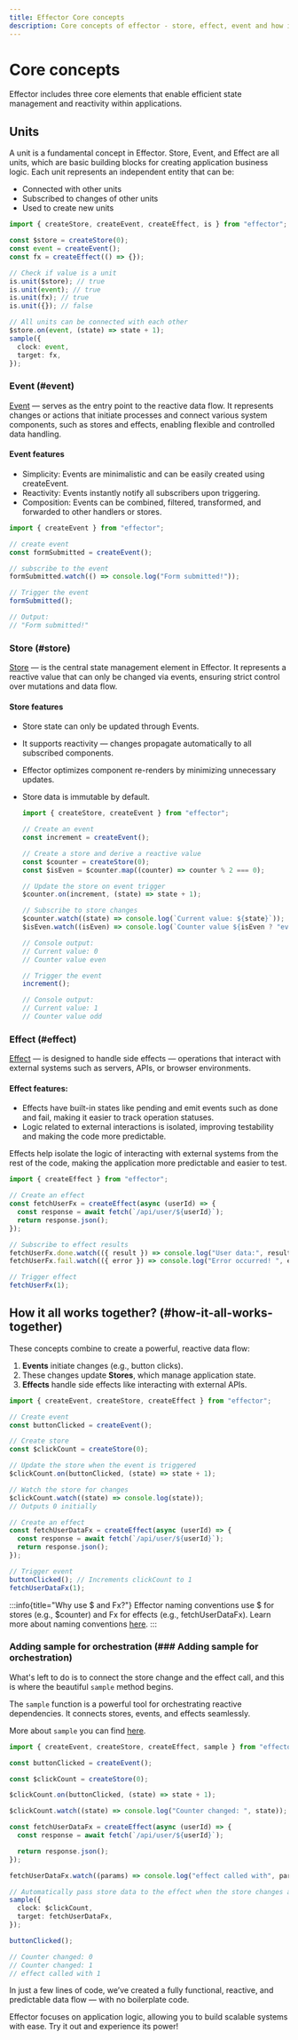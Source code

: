 ```yaml
---
title: Effector Core concepts
description: Core concepts of effector - store, effect, event and how it works together
---
```


# Core concepts

Effector includes three core elements that enable efficient state management and reactivity within applications.

## Units

A unit is a fundamental concept in Effector. Store, Event, and Effect are all units, which are basic building blocks for creating application business logic. Each unit represents an independent entity that can be:

- Connected with other units
- Subscribed to changes of other units
- Used to create new units

```ts
import { createStore, createEvent, createEffect, is } from "effector";

const $store = createStore(0);
const event = createEvent();
const fx = createEffect(() => {});

// Check if value is a unit
is.unit($store); // true
is.unit(event); // true
is.unit(fx); // true
is.unit({}); // false

// All units can be connected with each other
$store.on(event, (state) => state + 1);
sample({
  clock: event,
  target: fx,
});
```

### Event (#event)

[Event](/en/api/effector/Event) — serves as the entry point to the reactive data flow. It represents changes or actions that initiate processes and connect various system components, such as stores and effects, enabling flexible and controlled data handling.

#### Event features

- Simplicity: Events are minimalistic and can be easily created using createEvent.
- Reactivity: Events instantly notify all subscribers upon triggering.
- Composition: Events can be combined, filtered, transformed, and forwarded to other handlers or stores.

```js
import { createEvent } from "effector";

// create event
const formSubmitted = createEvent();

// subscribe to the event
formSubmitted.watch(() => console.log("Form submitted!"));

// Trigger the event
formSubmitted();

// Output:
// "Form submitted!"
```

### Store (#store)

[Store](/en/api/effector/Store) — is the central state management element in Effector. It represents a reactive value that can only be changed via events, ensuring strict control over mutations and data flow.

#### Store features

- Store state can only be updated through Events.
- It supports reactivity — changes propagate automatically to all subscribed components.
- Effector optimizes component re-renders by minimizing unnecessary updates.
- Store data is immutable by default.

  ```js
  import { createStore, createEvent } from "effector";

  // Create an event
  const increment = createEvent();

  // Create a store and derive a reactive value
  const $counter = createStore(0);
  const $isEven = $counter.map((counter) => counter % 2 === 0);

  // Update the store on event trigger
  $counter.on(increment, (state) => state + 1);

  // Subscribe to store changes
  $counter.watch((state) => console.log(`Current value: ${state}`));
  $isEven.watch((isEven) => console.log(`Counter value ${isEven ? "even" : "odd"}`));

  // Console output:
  // Current value: 0
  // Counter value even

  // Trigger the event
  increment();

  // Console output:
  // Current value: 1
  // Counter value odd
  ```

### Effect (#effect)

[Effect](/en/api/effector/Effect) — is designed to handle side effects — operations that interact with external systems such as servers, APIs, or browser environments.

#### Effect features:

- Effects have built-in states like pending and emit events such as done and fail, making it easier to track operation statuses.
- Logic related to external interactions is isolated, improving testability and making the code more predictable.

Effects help isolate the logic of interacting with external systems from the rest of the code, making the application more predictable and easier to test.

```js
import { createEffect } from "effector";

// Create an effect
const fetchUserFx = createEffect(async (userId) => {
  const response = await fetch(`/api/user/${userId}`);
  return response.json();
});

// Subscribe to effect results
fetchUserFx.done.watch(({ result }) => console.log("User data:", result));
fetchUserFx.fail.watch(({ error }) => console.log("Error occurred! ", error));

// Trigger effect
fetchUserFx(1);
```

## How it all works together? (#how-it-all-works-together)

These concepts combine to create a powerful, reactive data flow:

1. **Events** initiate changes (e.g., button clicks).
2. These changes update **Stores**, which manage application state.
3. **Effects** handle side effects like interacting with external APIs.

```ts
import { createEvent, createStore, createEffect } from "effector";

// Create event
const buttonClicked = createEvent();

// Create store
const $clickCount = createStore(0);

// Update the store when the event is triggered
$clickCount.on(buttonClicked, (state) => state + 1);

// Watch the store for changes
$clickCount.watch((state) => console.log(state));
// Outputs 0 initially

// Create an effect
const fetchUserDataFx = createEffect(async (userId) => {
  const response = await fetch(`/api/user/${userId}`);
  return response.json();
});

// Trigger event
buttonClicked(); // Increments clickCount to 1
fetchUserDataFx(1);
```

:::info{title="Why use $ and Fx?"}
Effector naming conventions use $ for stores (e.g., $counter) and Fx for effects (e.g., fetchUserDataFx). Learn more about naming conventions [here](/en/conventions/naming).
:::

### Adding sample for orchestration (### Adding sample for orchestration)

What's left to do is to connect the store change and the effect call, and this is where the beautiful `sample` method begins.

The `sample` function is a powerful tool for orchestrating reactive dependencies. It connects stores, events, and effects seamlessly.

More about `sample` you can find [here](/en/api/effector/sample).

```ts
import { createEvent, createStore, createEffect, sample } from "effector";

const buttonClicked = createEvent();

const $clickCount = createStore(0);

$clickCount.on(buttonClicked, (state) => state + 1);

$clickCount.watch((state) => console.log("Counter changed: ", state));

const fetchUserDataFx = createEffect(async (userId) => {
  const response = await fetch(`/api/user/${userId}`);

  return response.json();
});

fetchUserDataFx.watch((params) => console.log("effect called with", params));

// Automatically pass store data to the effect when the store changes and call it
sample({
  clock: $clickCount,
  target: fetchUserDataFx,
});

buttonClicked();

// Counter changed: 0
// Counter changed: 1
// effect called with 1
```

In just a few lines of code, we’ve created a fully functional, reactive, and predictable data flow — with no boilerplate code.

Effector focuses on application logic, allowing you to build scalable systems with ease. Try it out and experience its power!
